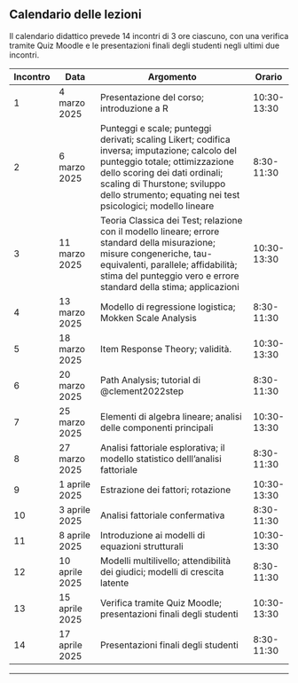 ## Calendario delle lezioni

Il calendario didattico prevede 14 incontri di 3 ore ciascuno, con una verifica tramite Quiz Moodle e le presentazioni finali degli studenti negli ultimi due incontri.

| **Incontro** | **Data**        | **Argomento**                                               | **Orario**     |
|--------------|-----------------|-------------------------------------------------------------|----------------|
| 1            | 4 marzo 2025    | Presentazione del corso; introduzione a $\mathsf{R}$                   | 10:30-13:30    |
| 2            | 6 marzo 2025    | Punteggi e scale; punteggi derivati; scaling Likert; codifica inversa; imputazione; calcolo del punteggio totale; ottimizzazione dello scoring dei dati ordinali; scaling di Thurstone; sviluppo dello strumento; equating nei test psicologici; modello lineare | 8:30-11:30   |
| 3            | 11 marzo 2025   | Teoria Classica dei Test; relazione con il modello lineare; errore standard della misurazione; misure congeneriche, tau-equivalenti, parallele; affidabilità; stima del punteggio vero e errore standard della stima; applicazioni | 10:30-13:30    |
| 4            | 13 marzo 2025   | Modello di regressione logistica; Mokken Scale Analysis | 8:30-11:30     |
| 5            | 18 marzo 2025   | Item Response Theory; validità. | 10:30-13:30    |
| 6            | 20 marzo 2025   | Path Analysis; tutorial di @clement2022step | 8:30-11:30     |
| 7            | 25 marzo 2025   | Elementi di algebra lineare; analisi delle componenti principali | 10:30-13:30 |
| 8            | 27 marzo 2025   | Analisi fattoriale esplorativa; il modello statistico delll'analisi fattoriale | 8:30-11:30  |
| 9            | 1 aprile 2025   | Estrazione dei fattori; rotazione    | 10:30-13:30    |
| 10           | 3 aprile 2025   | Analisi fattoriale confermativa      | 8:30-11:30     |
| 11           | 8 aprile 2025   | Introduzione ai modelli di equazioni strutturali | 10:30-13:30    |
| 12           | 10 aprile 2025  | Modelli multilivello; attendibilità dei giudici; modelli di crescita latente        | 8:30-11:30     |
| 13           | 15 aprile 2025  | Verifica tramite Quiz Moodle; presentazioni finali degli studenti | 10:30-13:30    |
| 14           | 17 aprile 2025  | Presentazioni finali degli studenti                       | 8:30-11:30     |

---

